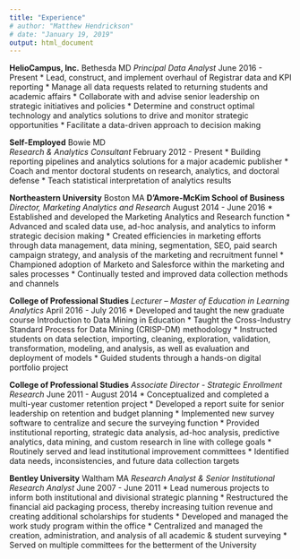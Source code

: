 ```yaml
---
title: "Experience"
# author: "Matthew Hendrickson"
# date: "January 19, 2019"
output: html_document
---
```


**HelioCampus, Inc.**
Bethesda MD
*Principal Data Analyst*
June 2016 - Present
* Lead, construct, and implement overhaul of Registrar data and KPI reporting
* Manage all data requests related to returning students and academic affairs
* Collaborate with and advise senior leadership on strategic initiatives and policies
* Determine and construct optimal technology and analytics solutions to drive and monitor strategic opportunities
* Facilitate a data-driven approach to decision making

**Self-Employed**
Bowie MD         
*Research & Analytics Consultant*
February 2012 - Present
* Building reporting pipelines and analytics solutions for a major academic publisher
* Coach and mentor doctoral students on research, analytics, and doctoral defense
* Teach statistical interpretation of analytics results

**Northeastern University**
Boston MA
**D’Amore-McKim School of Business**
*Director, Marketing Analytics and Research*
August 2014 - June 2016
* Established and developed the Marketing Analytics and Research function
* Advanced and scaled data use, ad-hoc analysis, and analytics to inform strategic decision making
* Created efficiencies in marketing efforts through data management, data mining, segmentation, SEO, paid search campaign strategy, and analysis of the marketing and recruitment funnel
* Championed adoption of Marketo and Salesforce within the marketing and sales processes
* Continually tested and improved data collection methods and channels

**College of Professional Studies**
*Lecturer – Master of Education in Learning Analytics*
April 2016 - July 2016
* Developed and taught the new graduate course Introduction to Data Mining in Education
* Taught the Cross-Industry Standard Process for Data Mining (CRISP-DM) methodology
* Instructed students on data selection, importing, cleaning, exploration, validation, transformation, modeling, and analysis, as well as evaluation and deployment of models
* Guided students through a hands-on digital portfolio project

**College of Professional Studies**
*Associate Director - Strategic Enrollment Research*
June 2011 - August 2014
* Conceptualized and completed a multi-year customer retention project
* Developed a report suite for senior leadership on retention and budget planning
* Implemented new survey software to centralize and secure the surveying function
* Provided institutional reporting, strategic data analysis, ad-hoc analysis, predictive analytics, data mining, and custom research in line with college goals
* Routinely served and lead institutional improvement committees
* Identified data needs, inconsistencies, and future data collection targets

**Bentley University**
Waltham MA
*Research Analyst & Senior Institutional Research Analyst*
June 2007 - June 2011
* Lead numerous projects to inform both institutional and divisional strategic planning
* Restructured the financial aid packaging process, thereby increasing tuition revenue and creating additional scholarships for students
* Developed and managed the work study program within the office
* Centralized and managed the creation, administration, and analysis of all academic & student surveying
* Served on multiple committees for the betterment of the University
